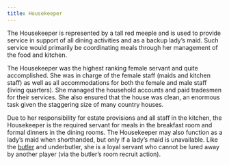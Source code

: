 ```yaml
---
title: Housekeeper
---
```


The Housekeeper is represented by a tall red meeple and is used to provide service in support of all dining activities and as a backup lady’s maid. Such service would primarily be coordinating meals through her management of the food and kitchen.

<div className="flavor-text">

The Housekeeper was the highest ranking female servant and quite accomplished. She was in charge of the female staff (maids and kitchen staff) as well as all accommodations for both the female and male staff (living quarters). She managed the household accounts and paid tradesmen for their services. She also ensured that the house was clean, an enormous task given the staggering size of many country houses.

</div>

Due to her responsibility for estate provisions and all staff in the kitchen, the Housekeeper is the required servant for meals in the breakfast room and formal dinners in the dining rooms. The Housekeeper may also function as a lady’s maid when shorthanded, but only if a lady’s maid is unavailable. Like the [butler](butler) and underbutler, she is a loyal servant who cannot be lured away by another player (via the butler’s room recruit action).